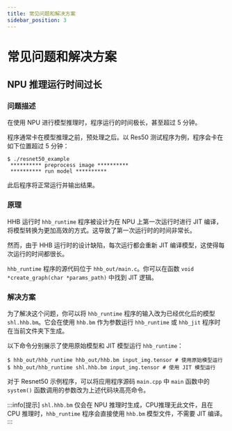 ```yaml
---
title: 常见问题和解决方案
sidebar_position: 3
---
```


# 常见问题和解决方案

## NPU 推理运行时间过长

### 问题描述

在使用 NPU 进行模型推理时，程序运行的时间极长，甚至超过 5 分钟。

程序通常卡在模型推理之前，预处理之后。以 Res50 测试程序为例，程序会卡在如下位置超过 5 分钟：

```shell-session
$ ./resnet50_example
 ********** preprocess image **********
 ********** run model **********
```

此后程序将正常运行并输出结果。

### 原理

HHB 运行时 `hhb_runtime` 程序被设计为在 NPU 上第一次运行时进行 JIT 编译，将模型转换为更加高效的方式。这导致了第一次运行时的时间非常长。

然而，由于 HHB 运行时的设计缺陷，每次运行都会重新 JIT 编译模型，这使得每次运行的时间都很长。

`hhb_runtime` 程序的源代码位于 `hhb_out/main.c`。你可以在函数 `void *create_graph(char *params_path)` 中找到 JIT 逻辑。

### 解决方案

为了解决这个问题，你可以将 `hhb_runtime` 程序的输入改为已经优化后的模型 `shl.hhb.bm`。它会在使用 `hhb.bm` 作为参数运行 `hhb_runtime` 或 `hhb_jit` 程序时在当前文件夹下生成。

以下命令分别展示了使用原始模型和 JIT 模型运行 `hhb_runtime`：

```shell-session {2}
$ hhb_out/hhb_runtime hhb_out/hhb.bm input_img.tensor # 使用原始模型运行
$ hhb_out/hhb_runtime shl.hhb.bm input_img.tensor # 使用 JIT 模型运行
```

对于 Resnet50 示例程序，可以将应用程序源码 `main.cpp` 中 `main` 函数中的 `system()` 函数调用的参数改为上述代码块高亮命令。

:::info[提示]
`shl.hhb.bm` 仅会在 NPU 推理时生成，CPU推理无此文件，且在 CPU 推理时，`hhb_runtime` 程序会直接使用 `hhb.bm` 模型文件，不需要 JIT 编译。
:::
